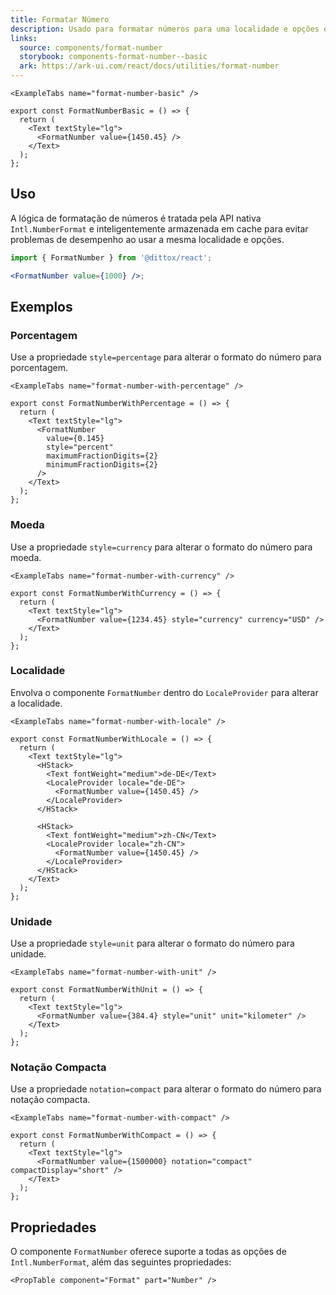 ```yaml
---
title: Formatar Número
description: Usado para formatar números para uma localidade e opções específicas
links:
  source: components/format-number
  storybook: components-format-number--basic
  ark: https://ark-ui.com/react/docs/utilities/format-number
---
```


```
<ExampleTabs name="format-number-basic" />
```

```tsx
export const FormatNumberBasic = () => {
  return (
    <Text textStyle="lg">
      <FormatNumber value={1450.45} />
    </Text>
  );
};
```

## Uso

A lógica de formatação de números é tratada pela API nativa `Intl.NumberFormat` e
inteligentemente armazenada em cache para evitar problemas de desempenho ao usar a
mesma localidade e opções.

```jsx
import { FormatNumber } from '@dittox/react';

<FormatNumber value={1000} />;
```

## Exemplos

### Porcentagem

Use a propriedade `style=percentage` para alterar o formato do número para porcentagem.

```
<ExampleTabs name="format-number-with-percentage" />
```

```tsx
export const FormatNumberWithPercentage = () => {
  return (
    <Text textStyle="lg">
      <FormatNumber
        value={0.145}
        style="percent"
        maximumFractionDigits={2}
        minimumFractionDigits={2}
      />
    </Text>
  );
};
```

### Moeda

Use a propriedade `style=currency` para alterar o formato do número para moeda.

```
<ExampleTabs name="format-number-with-currency" />
```

```tsx
export const FormatNumberWithCurrency = () => {
  return (
    <Text textStyle="lg">
      <FormatNumber value={1234.45} style="currency" currency="USD" />
    </Text>
  );
};
```

### Localidade

Envolva o componente `FormatNumber` dentro do `LocaleProvider` para alterar a localidade.

```
<ExampleTabs name="format-number-with-locale" />
```

```tsx
export const FormatNumberWithLocale = () => {
  return (
    <Text textStyle="lg">
      <HStack>
        <Text fontWeight="medium">de-DE</Text>
        <LocaleProvider locale="de-DE">
          <FormatNumber value={1450.45} />
        </LocaleProvider>
      </HStack>

      <HStack>
        <Text fontWeight="medium">zh-CN</Text>
        <LocaleProvider locale="zh-CN">
          <FormatNumber value={1450.45} />
        </LocaleProvider>
      </HStack>
    </Text>
  );
};
```

### Unidade

Use a propriedade `style=unit` para alterar o formato do número para unidade.

```
<ExampleTabs name="format-number-with-unit" />
```

```tsx
export const FormatNumberWithUnit = () => {
  return (
    <Text textStyle="lg">
      <FormatNumber value={384.4} style="unit" unit="kilometer" />
    </Text>
  );
};
```

### Notação Compacta

Use a propriedade `notation=compact` para alterar o formato do número para notação compacta.

```
<ExampleTabs name="format-number-with-compact" />
```

```tsx
export const FormatNumberWithCompact = () => {
  return (
    <Text textStyle="lg">
      <FormatNumber value={1500000} notation="compact" compactDisplay="short" />
    </Text>
  );
};
```

## Propriedades

O componente `FormatNumber` oferece suporte a todas as opções de `Intl.NumberFormat`, além das seguintes propriedades:

```
<PropTable component="Format" part="Number" />
```
